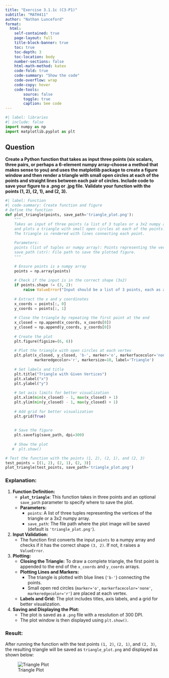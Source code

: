 ```yaml
---
title: "Exercise 3.1.1c (C3-P1)"
subtitle: "MATH411"
author: "Nathan Lunceford"
format:
  html:
    self-contained: true
    page-layout: full
    title-block-banner: true
    toc: true
    toc-depth: 3
    toc-location: body
    number-sections: false
    html-math-method: katex
    code-fold: true
    code-summary: "Show the code"
    code-overflow: wrap
    code-copy: hover
    code-tools:
        source: false
        toggle: true
        caption: See code
---
```



```python
#| label: libraries
#| include: false
import numpy as np
import matplotlib.pyplot as plt
```

## Question

**Create a Python function that takes as input three points (six scalars, three pairs, or perhaps a 6-element numpy array–choose a method that makes sense to you) and uses the matplotlib package to create a figure window and then render a triangle with small open circles at each of the points and straight lines between each pair of circles. Include code to save your figure to a .png or .jpg file. Validate your function with the points (1, 2), (2, 1), and (2, 3).**

```python
#| label: Function
#| code-summary: Create function and figure
# Define the function
def plot_triangle(points, save_path='triangle_plot.png'):
    """
    Takes an input of three points (a list of 3 tuples or a 3x2 numpy array)
    and plots a triangle with small open circles at each of the points.
    The triangle is rendered with lines connecting each point.
    
    Parameters:
    points (list of tuples or numpy array): Points representing the vertices of the triangle.
    save_path (str): File path to save the plotted figure.
    """
    
    # Ensure points is a numpy array
    points = np.array(points)
    
    # Check if the input is in the correct shape (3x2)
    if points.shape != (3, 2):
        raise ValueError("Input should be a list of 3 points, each as a pair of (x, y) coordinates.")
    
    # Extract the x and y coordinates
    x_coords = points[:, 0]
    y_coords = points[:, 1]
    
    # Close the triangle by repeating the first point at the end
    x_closed = np.append(x_coords, x_coords[0])
    y_closed = np.append(y_coords, y_coords[0])
    
    # Create the plot
    plt.figure(figsize=(6, 6))
    
    # Plot the triangle with open circles at each vertex
    plt.plot(x_closed, y_closed, 'b-', marker='o', markerfacecolor='none', 
             markeredgecolor='r', markersize=10, label='Triangle')
    
    # Set labels and title
    plt.title("Triangle with Given Vertices")
    plt.xlabel("x")
    plt.ylabel("y")
    
    # Set axis limits for better visualization
    plt.xlim(min(x_closed) - 1, max(x_closed) + 1)
    plt.ylim(min(y_closed) - 1, max(y_closed) + 1)
    
    # Add grid for better visualization
    plt.grid(True)
    
    
    # Save the figure
    plt.savefig(save_path, dpi=300)
    
    # Show the plot
   #  plt.show()

# Test the function with the points (1, 2), (2, 1), and (2, 3)
test_points = [(1, 2), (2, 1), (2, 3)]
plot_triangle(test_points, save_path='triangle_plot.png')
```

### Explanation:

1. **Function Definition:**
    - **`plot_triangle`**: This function takes in three points and an optional `save_path` parameter to specify where to save the plot.
    - **Parameters:**
        - `points`: A list of three tuples representing the vertices of the triangle or a 3x2 numpy array.
        - `save_path`: The file path where the plot image will be saved (default is `'triangle_plot.png'`).

2. **Input Validation:**
    - The function first converts the input `points` to a numpy array and checks if it has the correct shape `(3, 2)`. If not, it raises a `ValueError`.

3. **Plotting:**
    - **Closing the Triangle:** To draw a complete triangle, the first point is appended to the end of the `x_coords` and `y_coords` arrays.
    - **Plotting Lines and Markers:** 
        - The triangle is plotted with blue lines (`'b-'`) connecting the points.
        - Small open red circles (`marker='o'`, `markerfacecolor='none'`, `markeredgecolor='r'`) are placed at each vertex.
    - **Labels and Grid:** The plot includes titles, axis labels, and a grid for better visualization.

4. **Saving and Displaying the Plot:**
    - The plot is saved as a `.png` file with a resolution of 300 DPI.
    - The plot window is then displayed using `plt.show()`.

### Result:

After running the function with the test points `(1, 2)`, `(2, 1)`, and `(2, 3)`, the resulting triangle will be saved as `triangle_plot.png` and displayed as shown below:

![Triangle Plot](triangle_plot.png)

